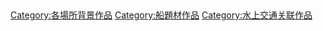 [[Category:各場所背景作品|Category:各場所背景作品]]
[[Category:船題材作品|Category:船題材作品]]
[[Category:水上交通关联作品|Category:水上交通关联作品]]
‎